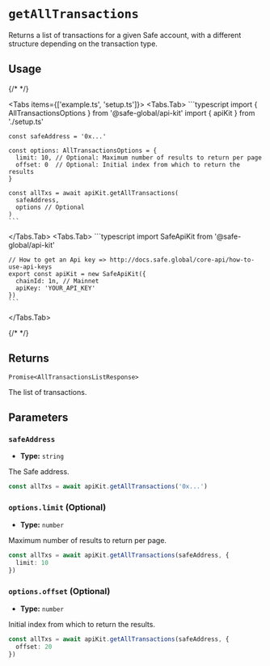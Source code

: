 
# `getAllTransactions`

Returns a list of transactions for a given Safe account, with a different structure depending on the transaction type.

## Usage

{/* <!-- vale off --> */}

<Tabs items={['example.ts', 'setup.ts']}>
  <Tabs.Tab>
    ```typescript
    import { AllTransactionsOptions } from '@safe-global/api-kit'
    import { apiKit } from './setup.ts'

    const safeAddress = '0x...'

    const options: AllTransactionsOptions = {
      limit: 10, // Optional: Maximum number of results to return per page
      offset: 0  // Optional: Initial index from which to return the results
    }

    const allTxs = await apiKit.getAllTransactions(
      safeAddress,
      options // Optional
    )
    ```

  </Tabs.Tab>
  <Tabs.Tab>
    ```typescript
    import SafeApiKit from '@safe-global/api-kit'

    // How to get an Api key => http://docs.safe.global/core-api/how-to-use-api-keys
    export const apiKit = new SafeApiKit({
      chainId: 1n, // Mainnet
      apiKey: 'YOUR_API_KEY'
    })
    ```

  </Tabs.Tab>
</Tabs>

{/* <!-- vale on --> */}

## Returns

`Promise<AllTransactionsListResponse>`

The list of transactions.

## Parameters

### `safeAddress`

- **Type:** `string`

The Safe address.

```typescript
const allTxs = await apiKit.getAllTransactions('0x...')
```

### `options.limit` (Optional)

- **Type:** `number`

Maximum number of results to return per page.

```typescript focus=2
const allTxs = await apiKit.getAllTransactions(safeAddress, {
  limit: 10
})
```

### `options.offset` (Optional)

- **Type:** `number`

Initial index from which to return the results.

```typescript focus=2
const allTxs = await apiKit.getAllTransactions(safeAddress, {
  offset: 20
})
```
